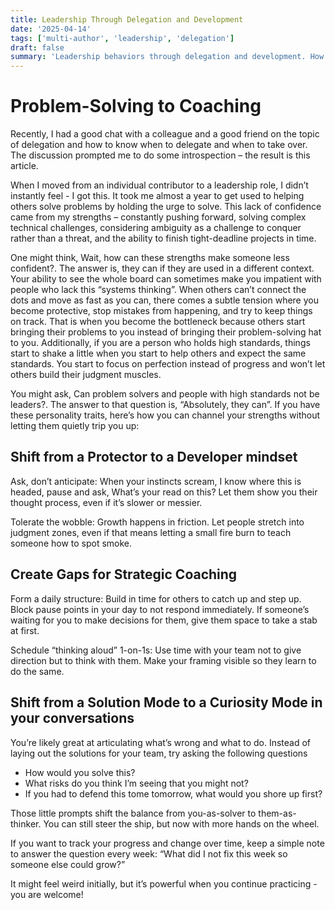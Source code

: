 ```yaml
---
title: Leadership Through Delegation and Development
date: '2025-04-14'
tags: ['multi-author', 'leadership', 'delegation']
draft: false
summary: 'Leadership behaviors through delegation and development. How to transition from a problem-solver to a coach'
---
```


# Problem-Solving to Coaching

Recently, I had a good chat with a colleague and a good friend on the topic of delegation and how to know when to delegate and when to take over. The discussion prompted me to do some introspection – the result is this article.

When I moved from an individual contributor to a leadership role, I didn’t instantly feel - I got this. It took me almost a year to get used to helping others solve problems by holding the urge to solve. This lack of confidence came from my strengths – constantly pushing forward, solving complex technical challenges, considering ambiguity as a challenge to conquer rather than a threat, and the ability to finish tight-deadline projects in time.

One might think, Wait, how can these strengths make someone less confident?. The answer is, they can if they are used in a different context. Your ability to see the whole board can sometimes make you impatient with people who lack this “systems thinking”. When others can’t connect the dots and move as fast as you can, there comes a subtle tension where you become protective, stop mistakes from happening, and try to keep things on track. That is when you become the bottleneck because others start bringing their problems to you instead of bringing their problem-solving hat to you. Additionally, if you are a person who holds high standards, things start to shake a little when you start to help others and expect the same standards. You start to focus on perfection instead of progress and won’t let others build their judgment muscles.

You might ask, Can problem solvers and people with high standards not be leaders?. The answer to that question is, “Absolutely, they can”. If you have these personality traits, here’s how you can channel your strengths without letting them quietly trip you up:

## Shift from a Protector to a Developer mindset

Ask, don’t anticipate: When your instincts scream, I know where this is headed, pause and ask, What’s your read on this? Let them show you their thought process, even if it’s slower or messier.

Tolerate the wobble: Growth happens in friction. Let people stretch into judgment zones, even if that means letting a small fire burn to teach someone how to spot smoke.

## Create Gaps for Strategic Coaching

Form a daily structure: Build in time for others to catch up and step up. Block pause points in your day to not respond immediately. If someone’s waiting for you to make decisions for them, give them space to take a stab at first.

Schedule “thinking aloud” 1-on-1s: Use time with your team not to give direction but to think with them. Make your framing visible so they learn to do the same.

## Shift from a Solution Mode to a Curiosity Mode in your conversations

You’re likely great at articulating what’s wrong and what to do. Instead of laying out the solutions for your team, try asking the following questions
- How would you solve this?
- What risks do you think I’m seeing that you might not?
- If you had to defend this tome tomorrow, what would you shore up first?
  
Those little prompts shift the balance from you-as-solver to them-as-thinker. You can still steer the ship, but now with more hands on the wheel.

If you want to track your progress and change over time, keep a simple note to answer the question every week: “What did I not fix this week so someone else could grow?”

It might feel weird initially, but it’s powerful when you continue practicing - you are welcome!
